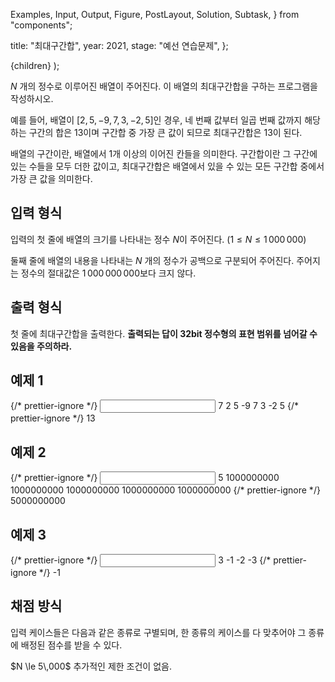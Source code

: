   Examples,
  Input,
  Output,
  Figure,
  PostLayout,
  Solution,
  Subtask,
} from "components";

  title: "최대구간합",
  year: 2021,
  stage: "예선 연습문제",
};

  <PostLayout meta={meta}>{children}</PostLayout>
);

$N$ 개의 정수로 이루어진 배열이 주어진다. 이 배열의 최대구간합을 구하는 프로그램을 작성하시오.

예를 들어, 배열이 $[2, 5, -9, 7, 3, -2, 5]$인 경우, 네 번째 값부터 일곱 번째 값까지 해당하는 구간의 합은 $13$이며 구간합 중 가장 큰 값이 되므로 최대구간합은 $13$이 된다.

배열의 구간이란, 배열에서 1개 이상의 이어진 칸들을 의미한다. 구간합이란 그 구간에 있는 수들을 모두 더한 값이고, 최대구간합은 배열에서 있을 수 있는 모든 구간합 중에서 가장 큰 값을 의미한다.

## 입력 형식

입력의 첫 줄에 배열의 크기를 나타내는 정수 $N$이 주어진다. ($1 \le N \le 1\,000\,000$)

둘째 줄에 배열의 내용을 나타내는 $N$ 개의 정수가 공백으로 구분되어 주어진다. 주어지는 정수의 절대값은 $1\,000\,000\,000$보다 크지 않다.

## 출력 형식

첫 줄에 최대구간합을 출력한다. **출력되는 답이 32bit 정수형의 표현 범위를 넘어갈 수 있음을 주의하라.**

## 예제 1

<Examples>
  {/* prettier-ignore */}
  <Input>
7
2 5 -9 7 3 -2 5
  </Input>
  {/* prettier-ignore */}
  <Output>
13
  </Output>
</Examples>

## 예제 2

<Examples>
  {/* prettier-ignore */}
  <Input>
5
1000000000 1000000000 1000000000 1000000000 1000000000
  </Input>
  {/* prettier-ignore */}
  <Output>
5000000000
  </Output>
</Examples>

## 예제 3

<Examples>
  {/* prettier-ignore */}
  <Input>
3
-1 -2 -3
  </Input>
  {/* prettier-ignore */}
  <Output>
-1
  </Output>
</Examples>

## 채점 방식

입력 케이스들은 다음과 같은 종류로 구별되며, 한 종류의 케이스를 다 맞추어야 그 종류에 배정된 점수를 받을 수 있다.

<Subtask index={1} score={30}>
  $N \le 5\,000$
</Subtask>
<Subtask index={2} score={70}>
  추가적인 제한 조건이 없음.
</Subtask>
